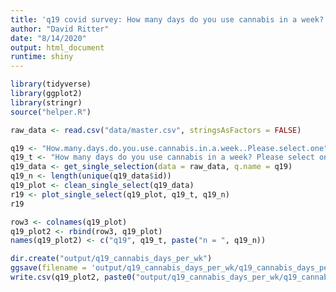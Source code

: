 ```yaml
---
title: 'q19 covid survey: How many days do you use cannabis in a week? Please select one.'
author: "David Ritter"
date: "8/14/2020"
output: html_document
runtime: shiny
---
```


```r
library(tidyverse)
library(ggplot2)
library(stringr)
source("helper.R")
```

```r
raw_data <- read.csv("data/master.csv", stringsAsFactors = FALSE)
```

```r
q19 <- "How.many.days.do.you.use.cannabis.in.a.week..Please.select.one"
q19_t <- "How many days do you use cannabis in a week? Please select one."
q19_data <- get_single_selection(data = raw_data, q.name = q19)
q19_n <- length(unique(q19_data$id))
q19_plot <- clean_single_select(q19_data)
r19 <- plot_single_select(q19_plot, q19_t, q19_n)
r19
```

```r
row3 <- colnames(q19_plot)
q19_plot2 <- rbind(row3, q19_plot)
names(q19_plot2) <- c("q19", q19_t, paste("n = ", q19_n))
```

```r
dir.create("output/q19_cannabis_days_per_wk")
ggsave(filename = 'output/q19_cannabis_days_per_wk/q19_cannabis_days_per_wk.png', plot = r19, device = 'png')
write.csv(q19_plot2, paste0("output/q19_cannabis_days_per_wk/q19_cannabis_days_per_wk_", q19_n,".csv"), row.names=F)
```



